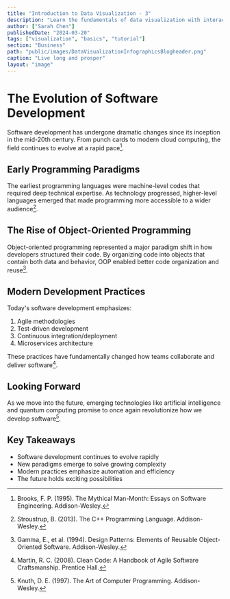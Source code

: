 ```yaml
---
title: "Introduction to Data Visualization - 3"
description: "Learn the fundamentals of data visualization with interactive examples"
author: ["Sarah Chen"]
publishedDate: "2024-03-20"
tags: ["visualization", "basics", "tutorial"]
section: "Business"
path: "public/images/DataVisualizationInfographicsBlogheader.png"
caption: "Live long and prosper"
layout: "image"
---
```


# The Evolution of Software Development

Software development has undergone dramatic changes since its inception in the mid-20th century. From punch cards to modern cloud computing, the field continues to evolve at a rapid pace[^1].

## Early Programming Paradigms

The earliest programming languages were machine-level codes that required deep technical expertise. As technology progressed, higher-level languages emerged that made programming more accessible to a wider audience[^2].

## The Rise of Object-Oriented Programming

Object-oriented programming represented a major paradigm shift in how developers structured their code. By organizing code into objects that contain both data and behavior, OOP enabled better code organization and reuse[^3].

## Modern Development Practices

Today's software development emphasizes:

1. Agile methodologies
2. Test-driven development
3. Continuous integration/deployment
4. Microservices architecture

These practices have fundamentally changed how teams collaborate and deliver software[^4].

## Looking Forward

As we move into the future, emerging technologies like artificial intelligence and quantum computing promise to once again revolutionize how we develop software[^5].

## Key Takeaways

- Software development continues to evolve rapidly
- New paradigms emerge to solve growing complexity
- Modern practices emphasize automation and efficiency
- The future holds exciting possibilities

[^1]: Brooks, F. P. (1995). The Mythical Man-Month: Essays on Software Engineering. Addison-Wesley.
[^2]: Stroustrup, B. (2013). The C++ Programming Language. Addison-Wesley.
[^3]: Gamma, E., et al. (1994). Design Patterns: Elements of Reusable Object-Oriented Software. Addison-Wesley.
[^4]: Martin, R. C. (2008). Clean Code: A Handbook of Agile Software Craftsmanship. Prentice Hall.
[^5]: Knuth, D. E. (1997). The Art of Computer Programming. Addison-Wesley.